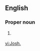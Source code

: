 ==English==

===Proper noun===
{{en-proper noun}}

# {{lb|en|biblical}} {{abbreviation of|Joshua|lang=en}}

[[vi:Josh.]]
